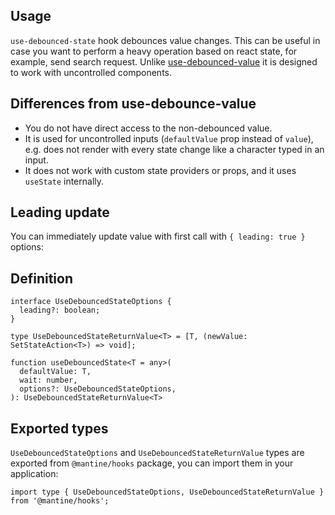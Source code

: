 

## Usage

`use-debounced-state` hook debounces value changes.
This can be useful in case you want to perform a heavy operation based on react state,
for example, send search request. Unlike [use-debounced-value](/hooks/use-debounced-value/) it
is designed to work with uncontrolled components.

<Demo data={HooksDemos.useDebouncedStateUsage} />

## Differences from use-debounce-value

- You do not have direct access to the non-debounced value.
- It is used for uncontrolled inputs (`defaultValue` prop instead of `value`), e.g. does not render with every state change like a character typed in an input.
- It does not work with custom state providers or props, and it uses `useState` internally.

## Leading update

You can immediately update value with first call with `{ leading: true }` options:

<Demo data={HooksDemos.useDebouncedStateLeading} />

## Definition

```tsx
interface UseDebouncedStateOptions {
  leading?: boolean;
}

type UseDebouncedStateReturnValue<T> = [T, (newValue: SetStateAction<T>) => void];

function useDebouncedState<T = any>(
  defaultValue: T,
  wait: number,
  options?: UseDebouncedStateOptions,
): UseDebouncedStateReturnValue<T>
```

## Exported types

`UseDebouncedStateOptions` and `UseDebouncedStateReturnValue` types are exported from `@mantine/hooks` package,
you can import them in your application:

```tsx
import type { UseDebouncedStateOptions, UseDebouncedStateReturnValue } from '@mantine/hooks';
```

